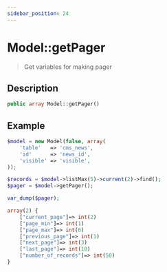 ```yaml
---
sidebar_position: 24
---
```


# Model::getPager

> Get variables for making pager


## Description

```php
public array Model::getPager()
```


## Example

```php title="Controller"
$model = new Model(false, array(
    'table'   => 'cms_news',
    'id'      => 'news_id',
    'visible' => 'visible',
));

$records = $model->listMax(5)->current(2)->find();
$pager = $model->getPager();

var_dump($pager);
```

```php title="Output"
array(2) {
    ["current_page"]=> int(2)
    ["page_min"]=> int(1)
    ["page_max"]=> int(6)
    ["previous_page"]=> int(1)
    ["next_page"]=> int(3)
    ["last_page"]=> int(10)
    ["number_of_records"]=> int(50)
}
```